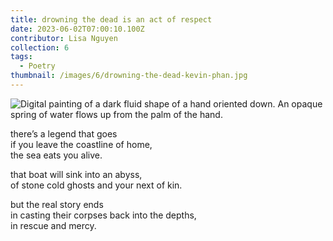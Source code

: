 ```yaml
---
title: drowning the dead is an act of respect
date: 2023-06-02T07:00:10.100Z
contributor: Lisa Nguyen
collection: 6
tags:
  - Poetry
thumbnail: /images/6/drowning-the-dead-kevin-phan.jpg
---
```


<img src="/images/6/drowning-the-dead-kevin-phan.jpg" 
  alt="Digital painting of a dark fluid shape of a hand oriented down. An opaque spring of water flows up from the palm of the hand." 
  class="w450" />

there’s a legend that goes<br />
if you leave the coastline of home,<br />
the sea eats you alive.

that boat will sink into an abyss,<br />
of stone cold ghosts and your next of kin.

but the real story ends<br />
in casting their corpses back into the depths,<br />
in rescue and mercy.
